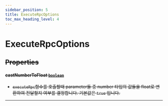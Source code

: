 ```yaml
---
sidebar_position: 5
title: ExecuteRpcOptions
toc_max_heading_level: 4
---
```


# ExecuteRpcOptions <s generated />

## Properties <s generated />

#### castNumberToFloat [`boolean`]( https://developer.mozilla.org/en-US/docs/Web/JavaScript/Reference/Global_Objects/Boolean) <s generated />

- `executeRpc`함수를 호출할때 parameter들 중 number 타입의 값들을 float로 변환하여 전달할지 여부를 결정합니다. 기본값은 `true` 입니다.

<hr class="solid" />  <s generated />

